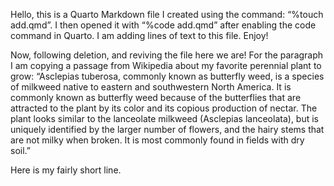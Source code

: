 Hello, this is a Quarto Markdown file I created using the command:
"%touch add.qmd".
I then opened it with "%code add.qmd" after enabling the code command in Quarto.
I am adding lines of text to this file.
Enjoy!

Now, following deletion, and reviving the file here we are! For the paragraph I am copying a passage from Wikipedia about my favorite perennial plant to grow: "Asclepias tuberosa, commonly known as butterfly weed, is a species of milkweed native to eastern and southwestern North America. It is commonly known as butterfly weed because of the butterflies that are attracted to the plant by its color and its copious production of nectar. The plant looks similar to the lanceolate milkweed (Asclepias lanceolata), but is uniquely identified by the larger number of flowers, and the hairy stems that are not milky when broken. It is most commonly found in fields with dry soil."

Here is my fairly short line.
